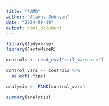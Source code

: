 ```yaml
---
title: "FAMD"
author: "Alayna Johnson"
date: "2024-09-19"
output: html_document
---
```



```r
library(tidyverse)
library(FactoMineR)
```


```r
controls <- read_csv("ctrl_vars.csv")

control_vars <- controls %>%
  select(-fips)

analysis <- FAMD(control_vars)

summary(analysis)
```


